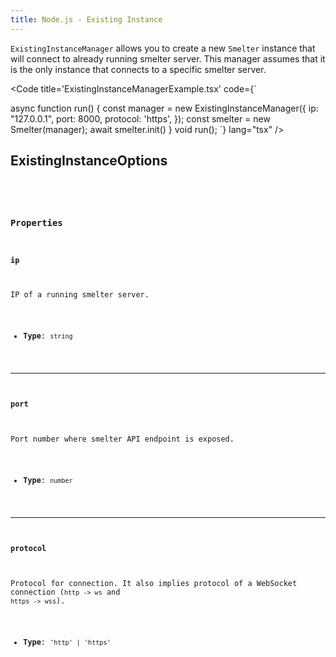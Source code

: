 ```yaml
---
title: Node.js - Existing Instance
---
```



`ExistingInstanceManager` allows you to create a new `Smelter` instance that will connect
to already running smelter server. This manager assumes that it is the only instance that
connects to a specific smelter server.

<Code title='ExistingInstanceManagerExample.tsx' code={`

  async function run() {
    const manager = new ExistingInstanceManager({
      ip: "127.0.0.1",
      port: 8000,
      protocol: 'https',
    });
    const smelter = new Smelter(manager);
    await smelter.init()
  }
  void run();
`} lang="tsx" />

## ExistingInstanceOptions

<CollapsibleDetails summaryTitle="Type definitions" open>
  <Code
    code={`
  type ExistingInstanceOptions = {
    port: number;
    ip: string;
    protocol: 'http' | 'https';
  };
`}
    lang="tsx"
  />
</CollapsibleDetails>

### Properties

#### ip

IP of a running smelter server.

- **Type**: `string`

---

#### port

Port number where smelter API endpoint is exposed.

- **Type**: `number`

---

#### protocol

Protocol for connection. It also implies protocol of a WebSocket connection (`http -> ws` and `https -> wss`).

- **Type**: `'http' | 'https'`
